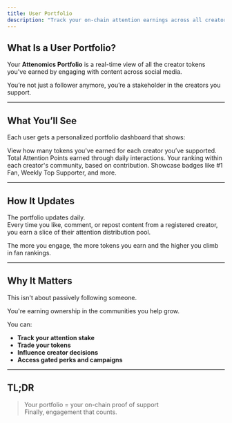 ```yaml
---
title: User Portfolio
description: "Track your on-chain attention earnings across all creators"
---
```


## What Is a User Portfolio?

Your **Attenomics Portfolio** is a real-time view of all the creator tokens you've earned by engaging with content across social media.

You’re not just a follower anymore, you’re a stakeholder in the creators you support.

---

## What You’ll See

Each user gets a personalized portfolio dashboard that shows:

<CardGroup cols={2}>
  <Card title="Tokens by Creator" icon="users">
    View how many tokens you've earned for each creator you’ve supported.
  </Card>
  <Card title="Attention Earned" icon="bolt">
    Total Attention Points earned through daily interactions.
  </Card>
  <Card title="Engagement Score" icon="gauge">
    Your ranking within each creator's community, based on contribution.
  </Card>
  <Card title="Flex Stats" icon="trophy">
    Showcase badges like #1 Fan, Weekly Top Supporter, and more.
  </Card>
</CardGroup>

---

## How It Updates

The portfolio updates daily.  
Every time you like, comment, or repost content from a registered creator, you earn a slice of their attention distribution pool.

The more you engage, the more tokens you earn and the higher you climb in fan rankings.

---

## Why It Matters

This isn't about passively following someone.

You're earning ownership in the communities you help grow.

You can:

- **Track your attention stake**
- **Trade your tokens**
- **Influence creator decisions**
- **Access gated perks and campaigns**

---

## TL;DR

> Your portfolio = your on-chain proof of support  
> Finally, engagement that counts.

